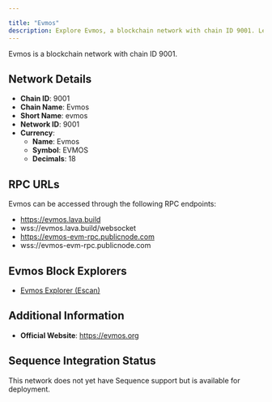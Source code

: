 ```yaml
---

title: "Evmos"
description: Explore Evmos, a blockchain network with chain ID 9001. Learn about its native currency, Evmos, and how to interact with the network.
---
```




Evmos is a blockchain network with chain ID 9001.

## Network Details

- **Chain ID**: 9001
- **Chain Name**: Evmos
- **Short Name**: evmos
- **Network ID**: 9001
- **Currency**: 
  - **Name**: Evmos
  - **Symbol**: EVMOS
  - **Decimals**: 18

## RPC URLs

Evmos can be accessed through the following RPC endpoints:

- https://evmos.lava.build
- wss://evmos.lava.build/websocket
- https://evmos-evm-rpc.publicnode.com
- wss://evmos-evm-rpc.publicnode.com

## Evmos Block Explorers

- [Evmos Explorer (Escan)](https://escan.live)

## Additional Information

- **Official Website**: https://evmos.org

## Sequence Integration Status

This network does not yet have Sequence support but is available for deployment.
